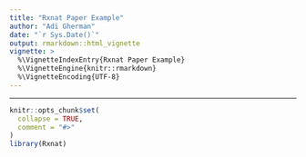 ```yaml
---
title: "Rxnat Paper Example"
author: "Adi Gherman"
date: "`r Sys.Date()`"
output: rmarkdown::html_vignette
vignette: >
  %\VignetteIndexEntry{Rxnat Paper Example}
  %\VignetteEngine{knitr::rmarkdown}
  %\VignetteEncoding{UTF-8}
---
```

<style>
body {
text-align: justify}
</style>
---

```r
knitr::opts_chunk$set(
  collapse = TRUE,
  comment = "#>"
)
library(Rxnat)
```


